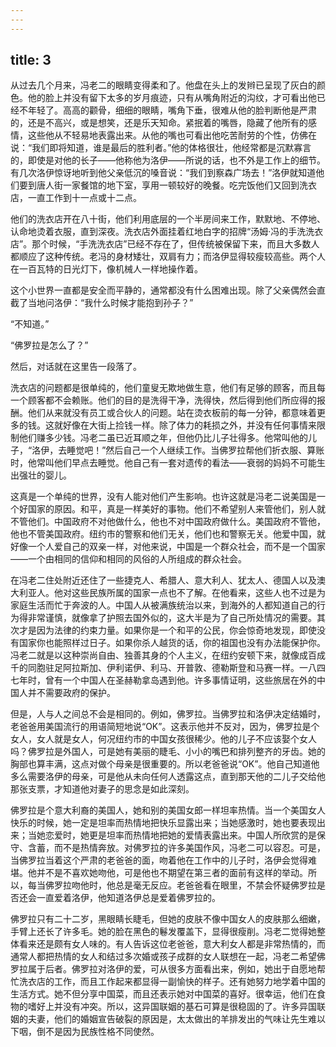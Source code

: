 ```yaml
---
---
---
```

title: 3
---



从过去几个月来，冯老二的眼睛变得柔和了。他盘在头上的发辫已呈现了灰白的颜色。他的脸上并没有留下太多的岁月痕迹，只有从嘴角附近的沟纹，才可看出他已经不年轻了。高高的颧骨，细细的眼睛，嘴角下垂，很难从他的脸判断他是严肃的，还是不高兴，或是想笑，还是乐天知命。紧抿着的嘴唇，隐藏了他所有的感情，这些他从不轻易地表露出来。从他的嘴也可看出他吃苦耐劳的个性，仿佛在说：“我们即将知道，谁是最后的胜利者。”他的体格很壮，他经常都是沉默寡言的，即使是对他的长子——他称他为洛伊——所说的话，也不外是工作上的细节。有几次洛伊惊讶地听到他父亲低沉的嗓音说：“我们到察森广场去！”洛伊就知道他们要到唐人街一家餐馆的地下室，享用一顿较好的晚餐。吃完饭他们又回到洗衣店，一直工作到十一点或十二点。

他们的洗衣店开在八十街，他们利用底层的一个半房间来工作，默默地、不停地、认命地烫着衣服，直到深夜。洗衣店外面挂着红地白字的招牌“汤姆·冯的手洗洗衣店”。那个时候，“手洗洗衣店”已经不存在了，但传统被保留下来，而且大多数人都顺应了这种传统。老冯的身材矮壮，双肩有力；而洛伊显得较瘦较高些。两个人在一百瓦特的日光灯下，像机械人一样地操作着。

这个小世界一直都是安全而平静的，通常都没有什么困难出现。除了父亲偶然会直截了当地问洛伊：“我什么时候才能抱到孙子？”

“不知道。”

“佛罗拉是怎么了？”

然后，对话就在这里告一段落了。

洗衣店的问题都是很单纯的，他们童叟无欺地做生意，他们有足够的顾客，而且每一个顾客都不会赖账。他们的目的是洗得干净，洗得快，然后得到他们所应得的报酬。他们从来就没有员工或合伙人的问题。站在烫衣板前的每一分钟，都意味着更多的钱。这就好像在大街上捡钱一样。除了体力的耗损之外，并没有任何事情来限制他们赚多少钱。冯老二虽已近耳顺之年，但他仍比儿子壮得多。他常叫他的儿子，“洛伊，去睡觉吧！”然后自己一个人继续工作。当佛罗拉帮他们折衣服、算账时，他常叫他们早点去睡觉。他自己有一套对遗传的看法——衰弱的妈妈不可能生出强壮的婴儿。

这真是一个单纯的世界，没有人能对他们产生影响。也许这就是冯老二说美国是一个好国家的原因。和平，真是一样美好的事物。他们不希望别人来管他们，别人就不管他们。中国政府不对他做什么，他也不对中国政府做什么。美国政府不管他，他也不管美国政府。纽约市的警察和他们无关，他们也和警察无关。他爱中国，就好像一个人爱自己的双亲一样，对他来说，中国是一个群众社会，而不是一个国家——一个由相同的信仰和相同的风俗的人所组成的群众社会。

在冯老二住处附近还住了一些捷克人、希腊人、意大利人、犹太人、德国人以及澳大利亚人。他对这些民族所属的国家一点也不了解。在他看来，这些人也不过是为家庭生活而忙于奔波的人。中国人从被满族统治以来，到海外的人都知道自己的行为得非常谨慎，就像拿了护照去国外似的，这大半是为了自己所处情况的需要。其次才是因为法律的约束力量。如果你是一个和平的公民，你会惊奇地发现，即使没有国家你也能照样过日子。如果你杀人越货的话，你的祖国也没有办法能保护你。冯老二就是以这种崇尚自由、独善其身的个人主义，在纽约安顿下来，就像成百成千的同胞驻足阿拉斯加、伊利诺伊、利马、开普敦、德勒斯登和马赛一样。一八四七年时，曾有一个中国人在圣赫勒拿岛遇到他。许多事情证明，这些旅居在外的中国人并不需要政府的保护。

但是，人与人之间总不会是相同的。例如，佛罗拉。当佛罗拉和洛伊决定结婚时，老爸爸用美国流行的用语简短地说“OK”。这表示他并不反对，因为，佛罗拉是个女人，女人就是女人，何况纽约市的中国女孩很稀少。他的儿子不应该娶个女人吗？佛罗拉是外国人，可是她有美丽的睫毛、小小的嘴巴和排列整齐的牙齿。她的胸部也算丰满，这点对做个母亲是很重要的。所以老爸爸说“OK”。他自己知道他多么需要洛伊的母亲，可是他从未向任何人透露这点，直到那天他的二儿子交给他那张支票，才知道他对妻子的思念是如此深刻。

佛罗拉是个意大利裔的美国人，她和别的美国女郎一样坦率热情。当一个美国女人快乐的时候，她一定是坦率而热情地把快乐显露出来；当她感激时，她也要表现出来；当她恋爱时，她更是坦率而热情地把她的爱情表露出来。中国人所欣赏的是保守、含蓄，而不是热情奔放。对佛罗拉的许多美国作风，冯老二可以容忍。可是，当佛罗拉当着这个严肃的老爸爸的面，吻着他在工作中的儿子时，洛伊会觉得难堪。他并不是不喜欢她吻他，可是他也不期望在第三者的面前有这样的举动。所以，每当佛罗拉吻他时，他总是毫无反应。老爸爸看在眼里，不禁会怀疑佛罗拉是否还会一直爱着洛伊，他知道洛伊总是爱着佛罗拉的。

佛罗拉只有二十二岁，黑眼睛长睫毛，但她的皮肤不像中国女人的皮肤那么细嫩，手臂上还长了许多毛。她的脸在黑色的鬈发覆盖下，显得很瘦削。冯老二觉得她整体看来还是颇有女人味的。有人告诉这位老爸爸，意大利女人都是非常热情的，而通常人都把热情的女人和结过多次婚或孩子成群的女人联想在一起，冯老二希望佛罗拉属于后者。佛罗拉对洛伊的爱，可从很多方面看出来，例如，她出于自愿地帮忙洗衣店的工作，而且工作起来都显得一副愉快的样子。还有她努力地学着中国的生活方式。她不但分享中国菜，而且还表示她对中国菜的喜好。很幸运，他们在食物的嗜好上并没有冲突。所以，这异国联姻的基石可算是很稳固的了。许多异国联姻的夫妻，他们的婚姻宣告破裂的原因是，太太做出的羊排发出的气味让先生难以下咽，倒不是因为民族性格不同使然。